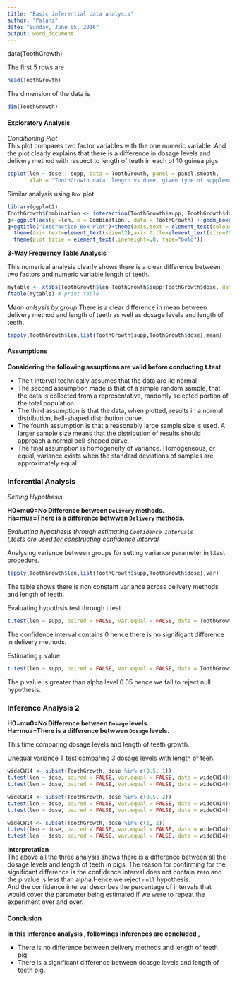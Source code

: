 ```yaml
---
title: "Basic inferential data analysis"
author: "Palani"
date: "Sunday, June 05, 2016"
output: word_document
---
```


data(ToothGrowth)

The first 5 rows are
```r
head(ToothGrowth)
```

The dimension of the data is
```r
dim(ToothGrowth)
```

#### Exploratory Analysis

*Conditioning Plot*  
This plot compares two factor variables with the one numeric variable .And the plot clearly explains that there is a difference in dosage levels and delivery method  with respect to length of teeth in each of 10 guinea pigs.

```r
coplot(len ~ dose | supp, data = ToothGrowth, panel = panel.smooth,
       xlab = "ToothGrowth data: length vs dose, given type of supplement")
```

Similar analysis using `Box` plot.

```r
library(ggplot2)
ToothGrowth$Combination <- interaction(ToothGrowth$supp, ToothGrowth$dose)
g<-ggplot(aes(y =len, x = Combination), data = ToothGrowth) + geom_boxplot()
g+ggtitle("Interaction Box Plot")+theme(axis.text = element_text(colour = "blue"))+
  theme(axis.text=element_text(size=12),axis.title=element_text(size=20,face="bold"))+
  theme(plot.title = element_text(lineheight=.8, face="bold"))
```



**3-Way Frequency Table Analysis**

This numerical analysis clearly shows there is a clear difference between two factors and numeric variable length of teeth.

```r
mytable <- xtabs(ToothGrowth$len~ToothGrowth$supp+ToothGrowth$dose, data=ToothGrowth)
ftable(mytable) # print table 
```

*Mean anlsysis by group*
There is a clear difference in mean between delivery method and length of teeth as well as dosage levels and length of teeth.

```r
tapply(ToothGrowth$len,list(ToothGrowth$supp,ToothGrowth$dose),mean)
```

#### Assumptions 
**Considering the following assuptions are valid before conducting t.test**

 + The t interval technically assumes that the data are iid normal  
 + The second assumption made is that of a simple random sample, that the data is collected from a representative, randomly selected portion of the total population.
 + The third assumption is that the data, when plotted, results in a normal distribution, bell-shaped distribution curve.
 + The fourth assumption is that a reasonably large sample size is used. A larger sample size means that the distribution of results should approach a normal bell-shaped curve.
 + The final assumption is homogeneity of variance. Homogeneous, or equal, variance exists when the standard deviations of samples are approximately equal.

### Inferential Analysis  
*Setting Hypothesis*  

**H0=mu0=No Difference between `Delivery` methods.**  
**Ha=mua=There is a difference betwwen `Delivery` methods.**  

*Evaluating hypothesis through estimating `Confidence Intervals`*  
*t,tests are used for constructing confidence interval*  

Analysing variance between groups for setting variance parameter in t.test procedure.


```r
tapply(ToothGrowth$len,list(ToothGrowth$supp,ToothGrowth$dose),var)
```

The table shows there is non constant variance across delivery methods and length of teeth.

Evaluating hypothsis test through t.test

```r
t.test(len ~ supp, paired = FALSE, var.equal = FALSE, data = ToothGrowth)$conf
```

The confidence interval contains 0 hence there is no signifigant difference in delivery methods.

Estimating `p` value

```r
t.test(len ~ supp, paired = FALSE, var.equal = FALSE, data = ToothGrowth)$p.val
```

The p value is greater than alpha level 0.05 hence we fail to reject null hypothesis.

### Inference Analysis 2

**H0=mu0=No Difference between `Dosage` levels.**  
**Ha=mua=There is a difference betwwen `Dosage` levels.**

This time comparing dosage levels and length of teeth growth.

Unequal variance T test comparing 3 dosage levels with length of teeh.  

```r
wideCW14 <- subset(ToothGrowth, dose %in% c(0.5, 1))
t.test(len ~ dose, paired = FALSE, var.equal = FALSE, data = wideCW14)$conf
t.test(len ~ dose, paired = FALSE, var.equal = FALSE, data = wideCW14)$p.val
```


```r
wideCW14 <- subset(ToothGrowth, dose %in% c(0.5, 2))
t.test(len ~ dose, paired = FALSE, var.equal = FALSE, data = wideCW14)$conf
t.test(len ~ dose, paired = FALSE, var.equal = FALSE, data = wideCW14)$p.val
```

```r
wideCW14 <- subset(ToothGrowth, dose %in% c(1, 2))
t.test(len ~ dose, paired = FALSE, var.equal = FALSE, data = wideCW14)$conf
t.test(len ~ dose, paired = FALSE, var.equal = FALSE, data = wideCW14)$p.val
```


**Interpretation**  
The above all the three analysis shows there is a difference between all the dosage levels and length of teeth in pigs.
The reason for confirming for the significant difference is the confidence interval does not contain zero and the p value is less than alpha.Hence we reject `null` hypothesis.  
And the confidence interval describes the percentage of intervals that would cover the parameter being estimated if we were to repeat the experiment over and over.

#### Conclusion  

**In this inference analysis , followings inferences are  concluded ,**  

  + There is no difference between delivery methods and length of teeth pig.  
  + There is a significant difference between doasge levels and length of teeth pig.  
 
 
 










